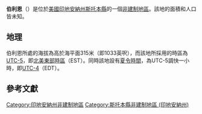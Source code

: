 {{noteTA
|G1=USState
|G2=地名
|G3=Unit
}}
{{Infobox settlement
|official_name            = 伯利恩
|native_name = Berlien
|settlement_type          = [[非建制地區|非建制地區]]
|image_skyline            = 
|imagesize                = 
|pushpin_map              = USA Indiana
|pushpin_label            = 伯利恩
|pushpin_label_position   = top
|pushpin_map_caption      = 伯利恩在印地安納州的位置
|subdivision_type         = [[世界政區索引|國家]]
|subdivision_type1        = [[美国州份|州份]]
|subdivision_type2        = [[印地安納州行政区划|縣]]
|subdivision_name         = [[美国|美国]]
|subdivision_name1        = [[印地安納州|印地安納州]]
|subdivision_name2        = [[斯托本縣_(印地安納州)|斯托本縣]]
|elevation_ft             = 1033
|elevation_m              = 315
|area_total_km2           = 
|area_total_sq_mi         = 
|area_land_km2            = 
|area_land_sq_mi          = 
|area_water_km2           = 
|area_water_sq_mi         = 
|population_as_of         = 2010
|population_footnotes     = 
|population_total         = 
|population_metro         = 
|population_density_km2   = auto
|population_density_sq_mi = auto
|timezone                 = [[北美东部时区|北美东部时区]]
|utc_offset               = -5
|coordinates              = {{coord|41|38|10|N|84|52|38|W|display=inline,title}}
| coor_pinpoint           = 
| coordinates_footnotes   = 
|timezone_DST             = EDT
|utc_offset_DST           = -4
|postal_code_type         = [[美國郵區編號|郵區編號]]
|postal_code              = 46703
|area_code                = {{link-en|电话区号260|Area code 260|260}}
|blank_name = [[地名信息系统|GNIS ID]]
|blank_info = 430846<ref name="GNIS">{{cite gnis|430846|Berlien}}</ref>
}}
'''伯利恩'''（{{lang-en|Berlien}}）是位於[[美國|美國]][[印地安納州|印地安納州]][[斯托本縣_(印地安納州)|斯托本縣]]的一個[[非建制地區|非建制地區]]。該地的面積和人口皆未知。

== 地理 ==
伯利恩所處的海拔為高於海平面315米（即1033英呎），而該地所採用的時區為[[UTC-5|UTC-5]]，即[[北美東部時區|北美東部時區]]（EST）。同時該地設有[[夏令時間|夏令時間]]，為UTC-5調快一小時，即[[UTC-4|UTC-4]]（EDT）。

== 參考文獻 ==
{{reflist}}

{{斯托本縣 (印地安納州)}}

{{DEFAULTSORT:Berlien}}
[[Category:印地安納州非建制地區|Category:印地安納州非建制地區]]
[[Category:斯托本縣非建制地區_(印地安納州)|Category:斯托本縣非建制地區 (印地安納州)]]

{{Indiana-geo-stub}}